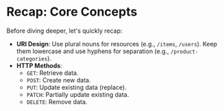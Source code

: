 # Recap: Core Concepts

Before diving deeper, let's quickly recap:

*   **URI Design**: Use plural nouns for resources (e.g., `/items`, `/users`). Keep them lowercase and use hyphens for separation (e.g., `/product-categories`).
*   **HTTP Methods**:
    *   `GET`: Retrieve data.
    *   `POST`: Create new data.
    *   `PUT`: Update existing data (replace).
    *   `PATCH`: Partially update existing data.
    *   `DELETE`: Remove data.